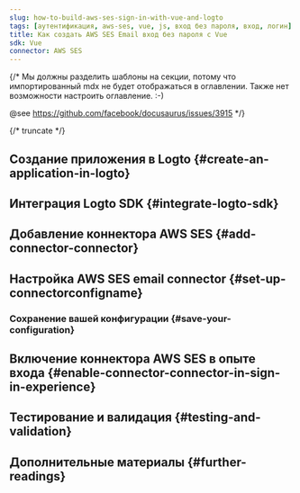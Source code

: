 ```yaml
---
slug: how-to-build-aws-ses-sign-in-with-vue-and-logto
tags: [аутентификация, aws-ses, vue, js, вход без пароля, вход, логин]
title: Как создать AWS SES Email вход без пароля с Vue
sdk: Vue
connector: AWS SES
---
```


{/*
  Мы должны разделить шаблоны на секции, потому что импортированный mdx не будет отображаться в оглавлении.
  Также нет возможности настроить оглавление. :-)

  @see https://github.com/facebook/docusaurus/issues/3915
*/}



{/* truncate */}

<Intro connector={connector} sdk="Vue" link="https://vuejs.org" />

## Создание приложения в Logto \{#create-an-application-in-logto}

<CreateApplication type="Single page app" framework="Vue" />

## Интеграция Logto SDK \{#integrate-logto-sdk}

<IntegrateSdk />

## Добавление коннектора AWS SES \{#add-connector-connector}

<AddPasswordlessConnector
  connector={connector}
  connectorType="Email"
  passwordlessSignUpIdentifier="Email address"
/>

## Настройка AWS SES email connector \{#set-up-connectorconfigname}

<ConnectorGuide />

### Сохранение вашей конфигурации \{#save-your-configuration}

<SaveYourConfiguration connector={connector} />

## Включение коннектора AWS SES в опыте входа \{#enable-connector-connector-in-sign-in-experience}

<EnablePasswordlessConnector
  connectorType="Email"
  passwordlessSignUpIdentifier="Email address"
/>

## Тестирование и валидация \{#testing-and-validation}

<TestingAndValidation connector={connector} sdk="Vue" />

## Дополнительные материалы \{#further-readings}

<FurtherReadings />